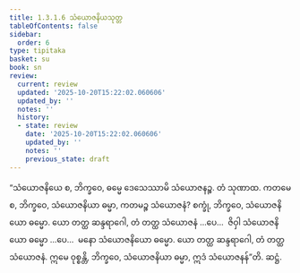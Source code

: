 ```yaml
---
title: 1.3.1.6 သံယောဇနိယသုတ္တ
tableOfContents: false
sidebar:
  order: 6
type: tipitaka
basket: su
book: sn
review:
  current: review
  updated: '2025-10-20T15:22:02.060606'
  updated_by: ''
  notes: ''
  history:
  - state: review
    date: '2025-10-20T15:22:02.060606'
    updated_by: ''
    notes: ''
    previous_state: draft
---
```



<DynamicBreadcrumb />


<ReviewStatus review={frontmatter.review} showDetails={true} />

<HypothesisAnnotation frontmatter={frontmatter} />

<Division number="109" book="sn" e="ch" v="18" p="296">

<Paragraph number="598" book="sn">
“သံယောဇနိယေ စ, ဘိက္ခဝေ, ဓမ္မေ ဒေသေဿာမိ သံယောဇနဉ္စ. တံ သုဏာထ. ကတမေ စ, ဘိက္ခဝေ, သံယောဇနိယာ ဓမ္မာ, ကတမဉ္စ သံယောဇနံ? စက္ခုံ, ဘိက္ခဝေ, သံယောဇနိယော ဓမ္မော. ယော တတ္ထ ဆန္ဒရာဂေါ, တံ တတ္ထ သံယောဇနံ …ပေ…  ဇိဝှါ သံယောဇနိယော ဓမ္မော …ပေ…  မနော သံယောဇနိယော ဓမ္မော. ယော တတ္ထ ဆန္ဒရာဂေါ, တံ တတ္ထ သံယောဇနံ. ဣမေ ဝုစ္စန္တိ, ဘိက္ခဝေ, သံယောဇနိယာ ဓမ္မာ, ဣဒံ သံယောဇနန်”တိ.

</Paragraph>
</Division>

<Paragraph number="599" type="center" book="sn">
ဆဋ္ဌံ.
</Paragraph>